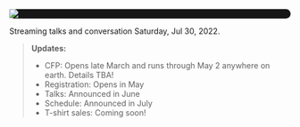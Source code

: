 <Seo title="PyOhio 2022" />

<div style="background-color: #161616; border-radius: 40px">
  <img
    alt="PyOhio Logo"
    src="../assets/pyohio-logo-white-transparent.png"
  />
</div>

Streaming talks and conversation Saturday, Jul 30, 2022.

> **Updates:**
> - CFP: Opens late March and runs through May 2 anywhere on earth. Details TBA!
> - Registration: Opens in May
> - Talks: Announced in June
> - Schedule: Announced in July
> - T-shirt sales: Coming soon!
